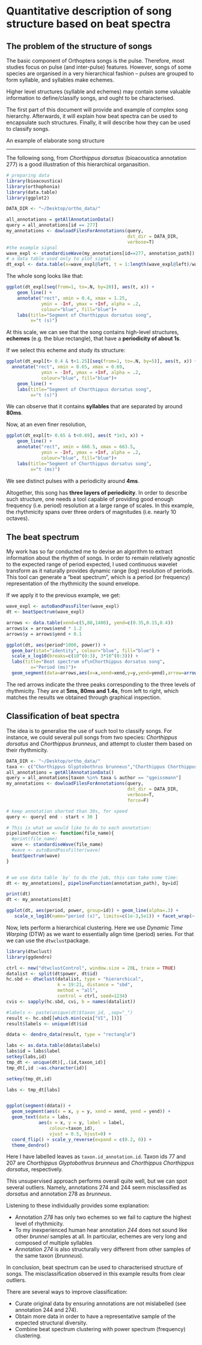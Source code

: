 Quantitative description of song structure based on beat spectra
===============================================================


The problem of the structure of songs
---------------------------------------------------

The basic component of Orthoptera songs is the pulse.
Therefore, most studies focus on pulse (and inter-pulse) features.
However, songs of some species are organised in a very hierarchical fashion -- pulses are grouped to form syllable, and syllables make echemes.

Higher level structures (syllable and echemes) may contain some valuable information to define/classify songs, and ought to be characterised.

The first part of this document will provide and example of complex song hierarchy. Afterwards, it will explain how beat spectra can be used to encapsulate such structures. Finally, it will describe how they can be used to classify songs.

An example of elaborate song structure

------------------------------------------------------

The following song, from *Chorthippus dorsatus* (bioacoustica annotation 277) is a good illustration of this hierarchical organasition.

```r
# preparing data
library(bioacoustica)
library(orthophonia)
library(data.table)
library(ggplot2)

DATA_DIR <- "~/Desktop/ortho_data/"

all_annotations = getAllAnnotationData()
query = all_annotations[id == 277]
my_annotations <- dowloadFilesForAnnotations(query,
                                             dst_dir = DATA_DIR,
                                             verbose=T)
#the example signal
wave_expl <- standardiseWave(my_annotations[id==277, annotation_path])
# a data table used only to plot signal
dt_expl <- data.table(x=wave_expl@left, t = 1:length(wave_expl@left)/wave_expl@samp.rate)
```

The whole song looks like that:

```r
ggplot(dt_expl[seq(from=1, to=.N, by=20)], aes(t, x)) +
    geom_line() +
    annotate("rect", xmin = 0.4, xmax = 1.25,
             ymin = -Inf, ymax = +Inf, alpha = .2,
             colour="blue", fill="blue")+
    labs(title="Segment of Chorthippus dorsatus song",
         x="t (s)")
```

At this scale, we can see that the song contains high-level structures, **echemes** (e.g. the blue rectangle), that have a **periodicity of about 1s**.

If we select this echeme and study its structure:

```r
ggplot(dt_expl[t> 0.4 & t<1.25][seq(from=1, to=.N, by=5)], aes(t, x)) +
  annotate("rect", xmin = 0.65, xmax = 0.69,
             ymin = -Inf, ymax = +Inf, alpha = .2,
             colour="blue", fill="blue")+
    geom_line() +
    labs(title="Segment of Chorthippus dorsatus song",
         x="t (s)")
```

We can observe that it contains **syllables** that are separated by around **80ms**.

Now, at an even finer resolution,

```r
ggplot(dt_expl[t> 0.65 & t<0.69], aes(t *1e3, x)) +
    geom_line() +
    annotate("rect", xmin = 660.5, xmax = 663.5,
             ymin = -Inf, ymax = +Inf, alpha = .2,
             colour="blue", fill="blue")+
    labs(title="Segment of Chorthippus dorsatus song",
         x="t (ms)")
```

We see distinct pulses with a periodicity around **4ms**.


Altogether, this song has **three layers of periodicity**.
In order to describe such structure, one needs a tool capable of providing good enough frequency (i.e. period) resolution at a large range of scales. In this example, the rhythmicity spans over three orders of magnitudes (i.e. nearly 10 octaves).

The beat spectrum
--------------------------------

My work has so far conducted me to devise an algorithm to extract information about the rhythm of songs.
In order to remain relatively agnostic to the expected range of period expected, I used continuous wavelet transform as it naturally provides dynamic range (log) resolution of periods.
This tool can generate a "beat spectrum", which is a period (or frequency) representation of the rhythmicity the sound envelope.

If we apply it to the previous example, we get:

```r
wave_expl <- autoBandPassFilter(wave_expl)
dt <- beatSpectrum(wave_expl)

arrows <- data.table(xend=c(5,80,1400), yend=c(0.35,0.15,0.4))
arrows$x = arrows$xend * 1.2
arrows$y = arrows$yend + 0.1

ggplot(dt, aes(period*1000, power)) +
  geom_bar(stat="identity", colour="blue", fill="blue") +
  scale_x_log10(breaks=c(10^(0:3), 3*10^(0:3))) +
  labs(title="Beat spectrum of\nChorthippus dorsatus song",
         x="Period (ms)")+
  geom_segment(data=arrows,aes(x=x,xend=xend,y=y,yend=yend),arrow=arrow(length=unit(0.2,"cm")), colour="red")
```

The red arrows indicate the three peaks corresponding to the three levels of rhythmicity. They are at **5ms, 80ms and 1.4s**, from left to right, which matches the results we obtained through graphical inspection.

Classification of beat spectra
----------------------------------

The idea is to generalise the use of such tool to classify songs.
For instance, we could several pull songs from two species: *Chorthippus dorsatus* and *Chorthippus brunneus*, and attempt to cluster them based on their rhythmicity.

```r
DATA_DIR <- "~/Desktop/ortho_data/"
taxa <- c("Chorthippus Glyptobothrus brunneus","Chorthippus Chorthippus dorsatus")
all_annotations = getAllAnnotationData()
query = all_annotations[taxon %in% taxa & author == "qgeissmann"]
my_annotations <- dowloadFilesForAnnotations(query,
                                             dst_dir = DATA_DIR,
                                             verbose=T,
                                             force=F)

# keep annotation shorted than 30s, for speed
query <- query[ end - start < 30 ]

# This is what we would like to do to each annotation:
pipelineFunction <- function(file_name){
  #print(file_name)
  wave <- standardiseWave(file_name)
  #wave <- autoBandPassFilter(wave)
  beatSpectrum(wave)
}


# we use data table `by` to do the job, this can take some time:
dt <- my_annotations[, pipelineFunction(annotation_path), by=id]

print(dt)
dt <- my_annotations[dt]
```

```r
ggplot(dt, aes(period, power, group=id)) + geom_line(alpha=.3) +
   scale_x_log10(name="period (s)", limits=c(1e-3,5e1)) + facet_wrap(~ taxon, nrow=2 )  
```

Now, lets perform a hierarchical clustering.
Here we use *Dynamic Time Warping* (DTW) as we want to essentially align time (period) series. For that we can use the `dtwclust`package.

```r
library(dtwclust)
library(ggdendro)
```
```r
ctrl <- new("dtwclustControl", window.size = 20L, trace = TRUE)
datalist <- split(dt$power, dt$id)
hc.sbd <- dtwclust(datalist, type = "hierarchical",
                   k = 19:21, distance = "sbd",
                   method = "all",
                   control = ctrl, seed=1234)
cvis <- sapply(hc.sbd, cvi, b = names(datalist))

#labels <- paste(unique(dt)$taxon_id, ,sep="_")
result <- hc.sbd[[which.min(cvis["VI", ])]]
result$labels <- unique(dt)$id

ddata <- dendro_data(result, type = "rectangle")

labs <- as.data.table(ddata$labels)
labs$id = labs$label
setkey(labs,id)
tmp_dt <- unique(dt)[,.(id,taxon_id)]
tmp_dt[,id :=as.character(id)]

setkey(tmp_dt,id)

labs <- tmp_dt[labs]


ggplot(segment(ddata)) + 
  geom_segment(aes(x = x, y = y, xend = xend, yend = yend)) + 
  geom_text(data = labs, 
            aes(x = x, y = y, label = label,
                colour=taxon_id), 
                vjust = 0.5, hjust=0) + 
  coord_flip() + scale_y_reverse(expand = c(0.2, 0)) +
  theme_dendro()

```


Here I have labelled leaves as `taxon.id_annotation.id`.
Taxon ids 77 and 207 are *Chorthippus Glyptobothrus brunneus* and *Chorthippus Chorthippus dorsatus*, respectively.

This unsupervised approach performs overall quite well, but we can spot several outliers. Namely, annotations 274 and 244 seem misclassified as *dorsatus* and annotation 278 as  *brunneus*.

Listening to these individually provides some explanation:

* Annotation *278* has only two echemes so we fail to capture the highest level of rhythmicity.
* To my inexperienced human hear annotation *244* does not sound like other *brunnei* samples at all. In particular, echemes are very long and composed of multiple syllables
* Annotation *274* is also structurally very different from other samples of the same taxon (*brunneus*).

In conclusion, beat spectrum can be used to characterised structure of songs. The misclassification observed in this example results from clear outliers.

There are several ways to improve classification:

* Curate original data by ensuring annotations are not mislabelled (see annotation 244 and 274).
* Obtain more data in order to have a representative sample of the expected structural diversity.
* Combine beat spectrum clustering with power spectrum (frequency) clustering.


